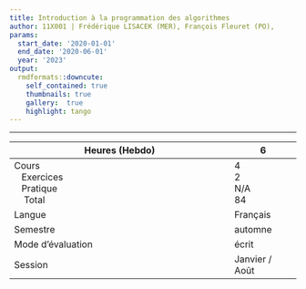 ```yaml
---
title: Introduction à la programmation des algorithmes 
author: 11X001 | Frédérique LISACEK (MER), François Fleuret (PO), 
params:
  start_date: '2020-01-01'
  end_date: '2020-06-01'
  year: '2023'
output:
  rmdformats::downcute:
    self_contained: true
    thumbnails: true
    gallery:  true
    highlight: tango
---
```



---



| Heures (Hebdo)                                                                         | 6                         |
|----------------------------------------------------------------------------------------|---------------------------|
| Cours <br> &nbsp;&nbsp; Exercices <br> &nbsp;&nbsp;  Pratique <br>&nbsp; &nbsp;  Total | 4 <br> 2 <br> N/A <br> 84 |
| Langue                                                                                 | Français                  |
| Semestre                                                                               | automne                   |
| Mode d'évaluation                                                                      | écrit                     |
| Session                                                                                | Janvier / Août            |




<!-- github_document:
    toc : false
    toc_depth : 3
    number_sections : false
    math_method : "default"
    preserve_yaml : false
    fig_width : 7
    fig_height : 5
    dev : "png"
    df_print : "kable"
    includes : null
    md_extensions : null
    hard_line_breaks : true
    pandoc_args : null
    html_preview : true
    keep_html : true  -->
